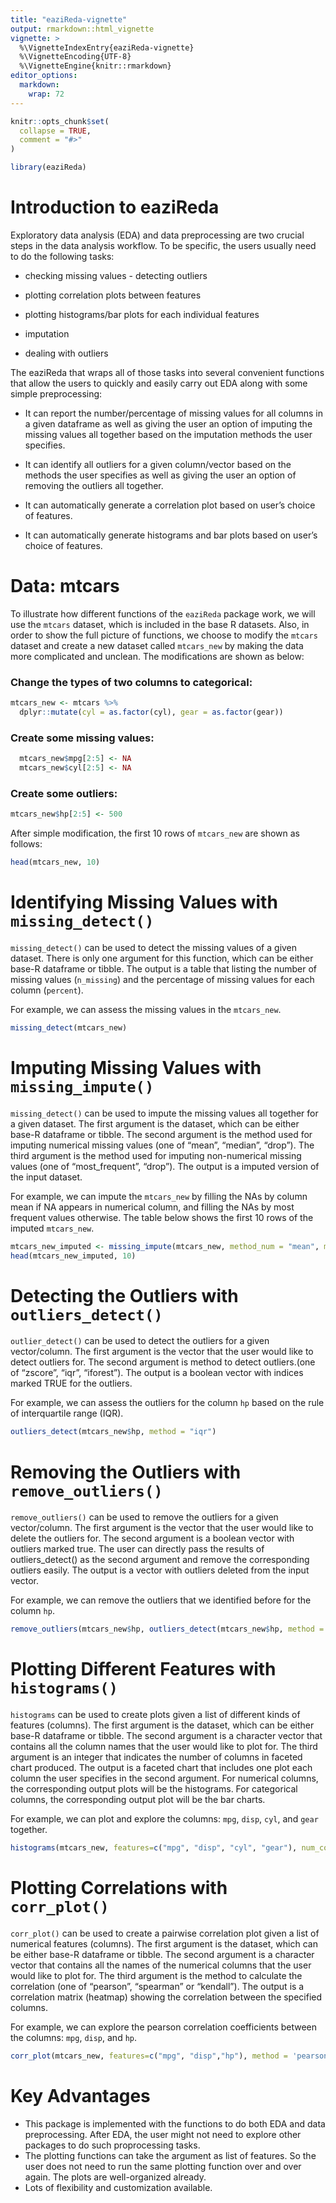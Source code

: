 ```yaml
---
title: "eaziReda-vignette"
output: rmarkdown::html_vignette
vignette: >
  %\VignetteIndexEntry{eaziReda-vignette}
  %\VignetteEncoding{UTF-8}
  %\VignetteEngine{knitr::rmarkdown}
editor_options: 
  markdown: 
    wrap: 72
---
```


```r
knitr::opts_chunk$set(
  collapse = TRUE,
  comment = "#>"
)
```

```r
library(eaziReda)
```

# Introduction to eaziReda

Exploratory data analysis (EDA) and data preprocessing are two crucial
steps in the data analysis workflow. To be specific, the users usually
need to do the following tasks:

-   checking missing values - detecting outliers

-   plotting correlation plots between features

-   plotting histograms/bar plots for each individual features

-   imputation

-   dealing with outliers

The eaziReda that wraps all of those tasks into several convenient
functions that allow the users to quickly and easily carry out EDA along
with some simple preprocessing:

-   It can report the number/percentage of missing values for all
    columns in a given dataframe as well as giving the user an option of
    imputing the missing values all together based on the imputation
    methods the user specifies.

-   It can identify all outliers for a given column/vector based on the
    methods the user specifies as well as giving the user an option of
    removing the outliers all together.

-   It can automatically generate a correlation plot based on user's
    choice of features.

-   It can automatically generate histograms and bar plots based on
    user's choice of features.

# Data: mtcars

To illustrate how different functions of the `eaziReda` package work, we
will use the `mtcars` dataset, which is included in the base R datasets.
Also, in order to show the full picture of functions, we choose to
modify the `mtcars` dataset and create a new dataset called `mtcars_new`
by making the data more complicated and unclean. The modifications are
shown as below:

### Change the types of two columns to categorical:

```r
mtcars_new <- mtcars %>% 
  dplyr::mutate(cyl = as.factor(cyl), gear = as.factor(gear))
```

### Create some missing values:

```r
  mtcars_new$mpg[2:5] <- NA
  mtcars_new$cyl[2:5] <- NA
```

### Create some outliers:

```r
mtcars_new$hp[2:5] <- 500
```

After simple modification, the first 10 rows of `mtcars_new` are shown
as follows:

```r
head(mtcars_new, 10)
```

# Identifying Missing Values with `missing_detect()`

`missing_detect()` can be used to detect the missing values of a given
dataset. There is only one argument for this function, which can be
either base-R dataframe or tibble. The output is a table that listing
the number of missing values (`n_missing`) and the percentage of missing
values for each column (`percent`).

For example, we can assess the missing values in the `mtcars_new`.

```r

missing_detect(mtcars_new)
```

# Imputing Missing Values with `missing_impute()`

`missing_detect()` can be used to impute the missing values all together
for a given dataset. The first argument is the dataset, which can be
either base-R dataframe or tibble. The second argument is the method
used for imputing numerical missing values (one of "mean", "median",
"drop"). The third argument is the method used for imputing
non-numerical missing values (one of "most\_frequent", "drop"). The
output is a imputed version of the input dataset.

For example, we can impute the `mtcars_new` by filling the NAs by column
mean if NA appears in numerical column, and filling the NAs by most
frequent values otherwise. The table below shows the first 10 rows of
the imputed `mtcars_new`.

```r
mtcars_new_imputed <- missing_impute(mtcars_new, method_num = "mean", method_non_num = "most_frequent")
head(mtcars_new_imputed, 10)
```

# Detecting the Outliers with `outliers_detect()`

`outlier_detect()` can be used to detect the outliers for a given
vector/column. The first argument is the vector that the user would like
to detect outliers for. The second argument is method to detect
outliers.(one of "zscore", "iqr", "iforest"). The output is a boolean
vector with indices marked TRUE for the outliers.

For example, we can assess the outliers for the column `hp` based on the
rule of interquartile range (IQR).

```r
outliers_detect(mtcars_new$hp, method = "iqr")
```

# Removing the Outliers with `remove_outliers()`

`remove_outliers()` can be used to remove the outliers for a given
vector/column. The first argument is the vector that the user would like
to delete the outliers for. The second argument is a boolean vector with
outliers marked true. The user can directly pass the results of
outliers\_detect() as the second argument and remove the corresponding
outliers easily. The output is a vector with outliers deleted from the
input vector.

For example, we can remove the outliers that we identified before for
the column `hp`.

```r
remove_outliers(mtcars_new$hp, outliers_detect(mtcars_new$hp, method = "iqr"))
```

# Plotting Different Features with `histograms()`

`histograms` can be used to create plots given a list of different kinds
of features (columns). The first argument is the dataset, which can be
either base-R dataframe or tibble. The second argument is a character
vector that contains all the column names that the user would like to
plot for. The third argument is an integer that indicates the number of
columns in faceted chart produced. The output is a faceted chart that
includes one plot each column the user specifies in the second argument.
For numerical columns, the corresponding output plots will be the
histograms. For categorical columns, the corresponding output plot will
be the bar charts.

For example, we can plot and explore the columns: `mpg`, `disp`, `cyl`,
and `gear` together.

```r
histograms(mtcars_new, features=c("mpg", "disp", "cyl", "gear"), num_cols = 2)
```

# Plotting Correlations with `corr_plot()`

`corr_plot()` can be used to create a pairwise correlation plot given a
list of numerical features (columns). The first argument is the dataset,
which can be either base-R dataframe or tibble. The second argument is a
character vector that contains all the names of the numerical columns
that the user would like to plot for. The third argument is the method
to calculate the correlation (one of "pearson", "spearman" or
"kendall"). The output is a correlation matrix (heatmap) showing the
correlation between the specified columns.

For example, we can explore the pearson correlation coefficients between
the columns: `mpg`, `disp`, and `hp`.

```r
corr_plot(mtcars_new, features=c("mpg", "disp","hp"), method = 'pearson')
```

# Key Advantages

-   This package is implemented with the functions to do both EDA and
    data preprocessing. After EDA, the user might not need to explore
    other packages to do such proprocessing tasks.
-   The plotting functions can take the argument as list of features. So
    the user does not need to run the same plotting function over and over
    again. The plots are well-organized already.
-   Lots of flexibility and customization available.
